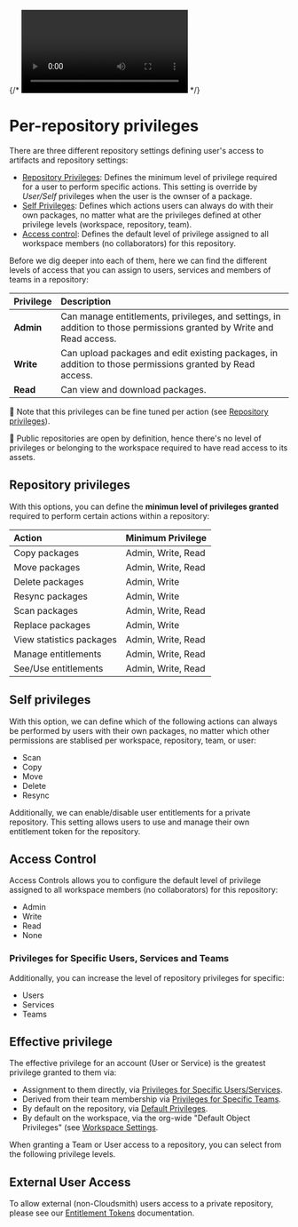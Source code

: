 


{/* <Video wistiaId="h2etz7w2eh"></Video> */}

# Per-repository privileges

There are three different repository settings defining user's access to artifacts and repository settings:

- [Repository Privileges](#repository-privileges): Defines the minimum level of privilege required for a user to perform specific actions. This setting is override by _User/Self_ privileges when the user is the ownser of a package.
- [Self Privileges](#self-privileges): Defines which actions users can always do with their own packages, no matter what are the privileges defined at other privilege levels (workspace, repository, team).
- [Access control](#access-control): Defines the default level of privilege assigned to all workspace members (no collaborators) for this repository.

Before we dig deeper into each of them, here we can find the different levels of access that you can assign to users, services and members of teams in a repository:

| Privilege | Description        |
| :-------- | :----------------- |
| **Admin** | Can manage entitlements, privileges, and settings, in addition to those permissions granted by Write and Read access. |
| **Write** | Can upload packages and edit existing packages, in addition to those permissions granted by Read access.              |
| **Read**  | Can view and download packages.     |

<Note>📘 Note that this privileges can be fine tuned per action (see [Repository privileges](#repository-privileges)).</Note>

<Note>📘 Public repositories are open by definition, hence there's no level of privileges or belonging to the workspace required to have read access to its assets.</Note>

## Repository privileges

With this options, you can define the **minimun level of privileges granted** required to perform certain actions within a repository:

| Action | Minimum Privilege |
| :--- | :--- |
| Copy packages | Admin, Write, Read |
| Move packages | Admin, Write, Read |
| Delete packages | Admin, Write |
| Resync packages | Admin, Write |
| Scan packages | Admin, Write, Read |
| Replace packages | Admin, Write |
| View statistics packages| Admin, Write, Read |
| Manage entitlements | Admin, Write, Read |
| See/Use entitlements | Admin, Write, Read |

## Self privileges

With this option, we can define which of the following actions can always be performed by users with their own packages, no matter which other permissions are stablised per workspace, repository, team, or user:
  - Scan
  - Copy
  - Move
  - Delete
  - Resync

Additionally, we can enable/disable user entitlements for a private repository. This setting allows users to use and manage their own entitlement token for the repository.

## Access Control

Access Controls allows you to configure the default level of privilege assigned to all workspace members (no collaborators) for this repository:
- Admin
- Write
- Read
- None

<BlockImage src={img_repo_access_controls} alt="Access Controls"></BlockImage>

### Privileges for Specific Users, Services and Teams

Additionally, you can increase the level of repository privileges for specific:
- Users
- Services
- Teams

## Effective privilege

The effective privilege for an account (User or Service) is the greatest privilege granted to them via:

- Assignment to them directly, via [Privileges for Specific Users/Services](#privileges-for-specific-users,-services-and-teams).
- Derived from their team membership via [Privileges for Specific Teams](#privileges-for-specific-users,-services-and-teams).
- By default on the repository, via [Default Privileges](#access-control).
- By default on the workspace, via the org-wide "Default Object Privileges" (see [Workspace Settings](/workspaces/privileges#default-object-privileges).

When granting a Team or User access to a repository, you can select from the following privilege levels. 

## External User Access

To allow external (non-Cloudsmith) users access to a private repository, please see our [Entitlement Tokens](/software-distribution/entitlement-tokens) documentation.
